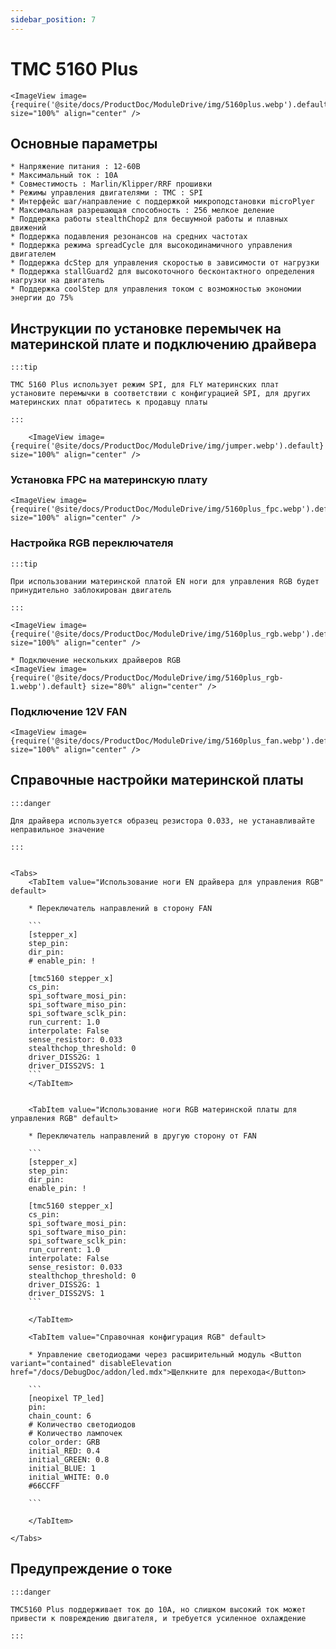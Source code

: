 ```yaml
---
sidebar_position: 7
---
```








# TMC 5160 Plus

    <ImageView image={require('@site/docs/ProductDoc/ModuleDrive/img/5160plus.webp').default} size="100%" align="center" />

## Основные параметры

    * Напряжение питания : 12-60В
    * Максимальный ток : 10A
    * Совместимость : Marlin/Klipper/RRF прошивки
    * Режимы управления двигателями : TMC : SPI
    * Интерфейс шаг/направление с поддержкой микроподстановки microPlyer
    * Максимальная разрешающая способность : 256 мелкое деление
    * Поддержка работы stealthChop2 для бесшумной работы и плавных движений
    * Поддержка подавления резонансов на средних частотах
    * Поддержка режима spreadCycle для высокодинамичного управления двигателем
    * Поддержка dcStep для управления скоростью в зависимости от нагрузки
    * Поддержка stallGuard2 для высокоточного бесконтактного определения нагрузки на двигатель
    * Поддержка coolStep для управления током с возможностью экономии энергии до 75%

## Инструкции по установке перемычек на материнской плате и подключению драйвера

    :::tip

    TMC 5160 Plus использует режим SPI, для FLY материнских плат установите перемычки в соответствии с конфигурацией SPI, для других материнских плат обратитесь к продавцу платы

    :::

        <ImageView image={require('@site/docs/ProductDoc/ModuleDrive/img/jumper.webp').default} size="100%" align="center" />

### Установка FPC на материнскую плату

    <ImageView image={require('@site/docs/ProductDoc/ModuleDrive/img/5160plus_fpc.webp').default} size="100%" align="center" />

### Настройка RGB переключателя

    :::tip

    При использовании материнской платой EN ноги для управления RGB будет принудительно заблокирован двигатель

    :::

    <ImageView image={require('@site/docs/ProductDoc/ModuleDrive/img/5160plus_rgb.webp').default} size="100%" align="center" />
    
    * Подключение нескольких драйверов RGB
    <ImageView image={require('@site/docs/ProductDoc/ModuleDrive/img/5160plus_rgb-1.webp').default} size="80%" align="center" />


### Подключение 12V FAN

    <ImageView image={require('@site/docs/ProductDoc/ModuleDrive/img/5160plus_fan.webp').default} size="100%" align="center" />

## Справочные настройки материнской платы

    :::danger

    Для драйвера используется образец резистора 0.033, не устанавливайте неправильное значение

    :::


    <Tabs>
        <TabItem value="Использование ноги EN драйвера для управления RGB" default>
        
        * Переключатель направлений в сторону FAN

        ```
        [stepper_x]
        step_pin: 
        dir_pin: 
        # enable_pin: !

        [tmc5160 stepper_x]
        cs_pin: 
        spi_software_mosi_pin: 
        spi_software_miso_pin: 
        spi_software_sclk_pin: 
        run_current: 1.0
        interpolate: False
        sense_resistor: 0.033
        stealthchop_threshold: 0
        driver_DISS2G: 1
        driver_DISS2VS: 1
        ```
        </TabItem>


        <TabItem value="Использование ноги RGB материнской платы для управления RGB" default>
        
        * Переключатель направлений в другую сторону от FAN

        ```
        [stepper_x]
        step_pin: 
        dir_pin: 
        enable_pin: !
        
        [tmc5160 stepper_x]
        cs_pin: 
        spi_software_mosi_pin: 
        spi_software_miso_pin: 
        spi_software_sclk_pin: 
        run_current: 1.0
        interpolate: False
        sense_resistor: 0.033
        stealthchop_threshold: 0
        driver_DISS2G: 1
        driver_DISS2VS: 1
        ```  

        </TabItem>

        <TabItem value="Справочная конфигурация RGB" default>

        * Управление светодиодами через расширительный модуль <Button variant="contained" disableElevation href="/docs/DebugDoc/addon/led.mdx">Щелкните для перехода</Button>

        ```
        [neopixel TP_led]
        pin: 
        chain_count: 6
        # Количество светодиодов
        # Количество лампочек
        color_order: GRB
        initial_RED: 0.4    
        initial_GREEN: 0.8
        initial_BLUE: 1
        initial_WHITE: 0.0
        #66CCFF 

        ```  

        </TabItem>

    </Tabs>

## Предупреждение о токе

    :::danger

    TMC5160 Plus поддерживает ток до 10А, но слишком высокий ток может привести к повреждению двигателя, и требуется усиленное охлаждение

    :::
